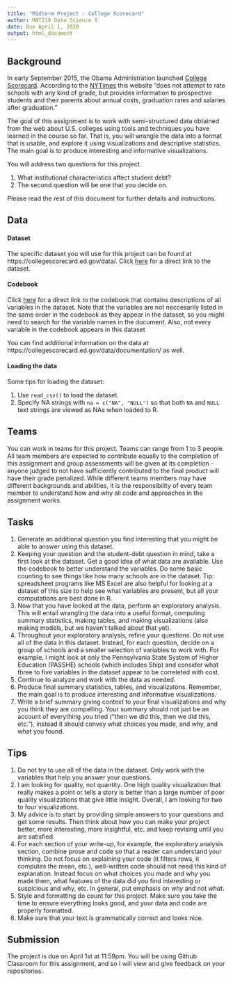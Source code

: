 ```yaml
---
title: "Midterm Project - College Scorecard"
author: MAT219 Data Science I
date: Due April 1, 2020
output: html_document
---
```


## Background
In early September 2015, the Obama Administration launched [College Scorecard](https://collegescorecard.ed.gov/). According to the [NYTimes](https://www.nytimes.com/2015/09/13/us/with-website-to-research-colleges-obama-abandons-ranking-system.html) this website “does not attempt to rate schools with any kind of grade, but provides information to prospective students and their parents about annual costs, graduation rates and salaries after graduation.”

The goal of this assignment is to work with semi-structured data obtained from the web about U.S. colleges using tools and techniques you have learned in the course so far. That is, you will wrangle the data into a format that is usable, and explore it using visualizations and descriptive statistics. The main goal is to produce interesting and informative visualizations.

You will address two questions for this project.

1. What institutional characteristics affect student debt?
2. The second question will be one that you decide on. 

Please read the rest of this document for further details and instructions.

## Data

#### Dataset

The specific dataset you will use for this project can be found at https://collegescorecard.ed.gov/data/. Click [here](https://ed-public-download.app.cloud.gov/downloads/Most-Recent-Cohorts-All-Data-Elements.csv) for a direct link to the dataset.

#### Codebook

Click [here](https://collegescorecard.ed.gov/assets/CollegeScorecardDataDictionary.xlsx) for a direct link to the codebook that contains descriptions of all variables in the dataset. Note that the variables are not neccesarily listed in the same order in the codebook as they appear in the dataset, so you might need to search for the variable names in the document. Also, not every variable in the codebook appears in this dataset

You can find additional information on the data at https://collegescorecard.ed.gov/data/documentation/ as well.

#### Loading the data
Some tips for loading the dataset:

1. Use `read_csv()` to load the dataset. 
2. Specify NA strings with `na = c("NA", "NULL")` so that both `NA` and `NULL` text strings are viewed as NAs when loaded to R.

\newpage

## Teams

You can work in teams for this project. Teams can range from 1 to 3 people. All team members are expected to contribute equally to the completion of this assignment and group assessments will be given at its completion - anyone judged to not have sufficiently contributed to the final product will have their grade penalized. While different teams members may have different backgrounds and abilities, it is the responsibility of every team member to understand how and why all code and approaches in the assignment works.

## Tasks

1. Generate an additional question you find interesting that you might be able to answer using this dataset.
2. Keeping your question and the student-debt question in mind, take a first look at the dataset. Get a good idea of what data are available. Use the codebook to better understand the variables. Do some basic counting to see things like how many schools are in the dataset. Tip: spreadsheet programs like MS Excel are also helpful for looking at a dataset of this size to help see what variables are present, but all your computations are best done in R.
3. Now that you have looked at the data, perform an exploratory analysis. This will entail wrangling the data into a useful format, computing summary statistics, making tables, and making visualizations (also making models, but we haven't talked about that yet). 
4. Throughout your exploratory analysis, refine your questions. Do not use all of the data in this dataset. Instead, for each question, decide on a group of schools and a smaller selection of variables to work with. For example, I might look at only the Pennsylvania State System of Higher Education (PASSHE) schools (which includes Ship) and consider what three to five variables in the dataset appear to be correleted with cost.  
4. Continue to analyze and work with the data as needed.
5. Produce final summary statistics, tables, and visualizatons. Remember, the main goal is to produce interesting and informative visualizations.
6. Write a brief summary giving context to your final visualizations and why you think they are compelling. Your summary should not just be an account of everything you tried (“then we did this, then we did this, etc.”), instead it should convey what choices you made, and why, and what you found.

## Tips

1. Do not try to use all of the data in the dataset. Only work with the variables that help you answer your questions.
2. I am looking for quality, not quantity. One high quality visualization that really makes a point or tells a story is better than a large number of poor quality visualizations that give little insight. Overall, I am looking for two to four visualizations. 
3. My advice is to start by providing simple answers to your questions and get some results. Then think about how you can make your project better, more interesting, more insightful, etc. and keep revising until you are satisfied.
3. For each section of your write-up, for example, the exploratory analysis section, combine prose and code so that a reader can understand your thinking. Do not focus on explaining your code (it filters rows, it computes the mean, etc.), well-written code should not need this kind of explanation. Instead focus on what choices you made and why you made them, what features of the data did you find interesting or suspicious and why, etc. In general, put emphasis on _why_ and not _what_.
4. Style and formatting do count for this project. Make sure you take the time to ensure everything looks good, and your data and code are properly formatted.
4. Make sure that your text is grammatically correct and looks nice.

## Submission

The project is due on April 1st at 11:59pm. You will be using Github Classroom for this assignment, and so I will view and give feedback on your repositories. 



